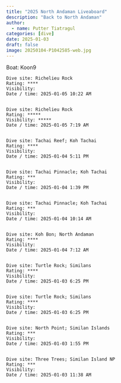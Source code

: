 ```yaml
---
title: "2025 North Andaman Liveaboard"
description: "Back to North Andaman"
author:
  - name: Putter Tiatragul
categories: [dive]
date: 2025-01-03
draft: false
image: 20250104-P1042585-web.jpg
---
```


Boat: Koon9

```
Dive site: Richelieu Rock
Rating: ****
Visibility: 
Date / time: 2025-01-05 10:22 AM


Dive site: Richelieu Rock
Rating: *****
Visibility: *****
Date / time: 2025-01-05 7:19 AM


Dive site: Tachai Reef; Koh Tachai
Rating: ****
Visibility: 
Date / time: 2025-01-04 5:11 PM


Dive site: Tachai Pinnacle; Koh Tachai
Rating: ***
Visibility: 
Date / time: 2025-01-04 1:39 PM


Dive site: Tachai Pinnacle; Koh Tachai
Rating: ***
Visibility: 
Date / time: 2025-01-04 10:14 AM


Dive site: Koh Bon; North Andaman
Rating: ****
Visibility: 
Date / time: 2025-01-04 7:12 AM


Dive site: Turtle Rock; Similans
Rating: ****
Visibility: 
Date / time: 2025-01-03 6:25 PM


Dive site: Turtle Rock; Similans
Rating: ****
Visibility: 
Date / time: 2025-01-03 6:25 PM


Dive site: North Point; Similan Islands
Rating: ***
Visibility: 
Date / time: 2025-01-03 1:55 PM


Dive site: Three Trees; Similan Island NP
Rating: ***
Visibility: 
Date / time: 2025-01-03 11:38 AM
```
